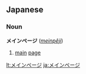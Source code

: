 ==Japanese==

===Noun===
'''メインページ''' (''[[meinpêji]]'')

# [[main]] [[page]]

[[lt:メインページ]]
[[ja:メインページ]]